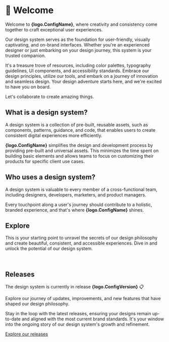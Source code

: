 
# 👋 Welcome

Welcome to **{logo.ConfigName}**, where creativity and consistency come together to craft exceptional user experiences.

Our design system serves as the foundation for user-friendly, visually captivating, and on-brand interfaces. Whether you're an experienced designer or just embarking on your design journey, this system is your trusted companion. 

It's a treasure trove of resources, including color palettes, typography guidelines, UI components, and accessibility standards. Embrace our design principles, utilize our tools, and embark on a journey of innovation and seamless design. Your design adventure starts here, and we're excited to have you on board. 

Let's collaborate to create amazing things.


## What is a design system?

A design system is a collection of pre-built, reusable assets, such as components, patterns, guidance, and code, that enables users to create consistent digital experiences more efficiently.

**{logo.ConfigName}** simplifies the design and development process by providing pre-built and universal assets. This minimizes the time spent on building basic elements and allows teams to focus on customizing their products for specific client use cases.


## Who uses a design system?

A design system is valuable to every member of a cross-functional team, including designers, developers, marketers, and product managers.

Every touchpoint along a user's journey should contribute to a holistic, branded experience, and that's where **{logo.ConfigName}** shines.


## Explore

This is your starting point to unravel the secrets of our design philosophy and create beautiful, consistent, and accessible experiences. Dive in and unlock the potential of our design system.

<br/>

<Cards>
  <Card  title="🚀 Get Started" href="/get-started" />
  <Card  title="🌈 Brand" href="/brand" />
  <Card  title="🏠 Foundations" href="/foundations" />
  <Card  title="🔗 Tokens" href="/tokens" />
  <Card  title="💠 Components" href="/components" />
</Cards>


## Releases

The design system is currently in release **{logo.ConfigVersion}** 📋

Explore our journey of updates, improvements, and new features that have shaped our design philosophy. 

Stay in the loop with the latest releases, ensuring your designs remain up-to-date and aligned with the most current brand standards. It's your window into the ongoing story of our design system's growth and refinement.

[Explore our releases](/)